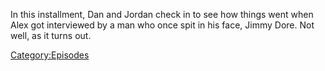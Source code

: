 {{DEFAULTSORT:
    #_EPISODE_0883:More Like Jimmy Bore
}}{{Episode
    | title           = More Like Jimmy Bore
    | caption         = Listen to this episode on [https://knowledgefight.libsyn.com/883-more-like-jimmy-bore Libsyn] [None Spotify]
    | episodeNumber   = 883
    | length          = 02:09:57
    | airDate         = January 1, 2024
    | previousEpisode = [[882: April 1, 2004]]
}}

{{Stub}}

In this installment, Dan and Jordan check in to see how things went when Alex got interviewed by a man who once spit in his face, Jimmy Dore.  Not well, as it turns out.

[[Category:Episodes]]
